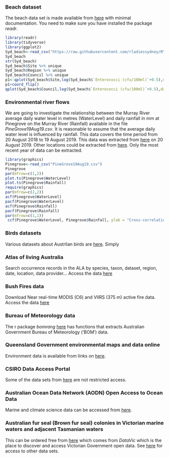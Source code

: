 ### Beach dataset

The beach data set is made available from [here](https://github.com/rladiessydney/RYouWithMe) 
with minimal documentation. You need to make sure you have installed the package *readr*.

```r
library(readr)
library(tidyverse)
library(ggplot2)
Syd_beach<-read_csv("https://raw.githubusercontent.com/rladiessydney/RYouWithMe/master/sydneybeaches.csv")
Syd_beach
str(Syd_beach)
Syd_beach$Site %>% unique
Syd_beach$Region %>% unique
Syd_beach$Council %>% unique
p1<-qplot(Syd_beach$Site,log(Syd_beach$`Enterococci (cfu/100ml)`+0.5),data=Syd_beach,geom=c("boxplot"),main="Enterococci",xlab="",ylab="Log(cflu/100 ml + 0.5)")
p1+coord_flip()
qplot(Syd_beach$Council,log(Syd_beach$`Enterococci (cfu/100ml)`+0.5),data=Syd_beach,geom=c("boxplot"),main="Enterococci",xlab="Council",ylab="Log(cflu/100 ml + 0.5)")
```

### Environmental river flows
 
We are going to investigate the relationship between the Murray River average daily water level in metres (WaterLevel) and daily rainfall in mm at Pinegrove on the Murray River (Rainfall) available in the file *PineGrove19Aug19.csv*. It is reasonable to assume that the average daily water level is influenced by rainfall. This data covers the time period from 20 August 2018 to 19 August 2019. This data was extracted from [here](https://riverdata.mdba.gov.au/pinegrove) on 20 August 2019. Other locations could be extracted from [here](https://riverdata.mdba.gov.au/). Only the most recent year of data can be extracted.

```r
library(graphics)
Pinegrove<-read_csv("PineGrove19Aug19.csv")
Pinegrove
par(mfrow=c(1,2))
plot.ts(Pinegrove$WaterLevel)
plot.ts(Pinegrove$Rainfall)
require(graphics)
par(mfrow=c(2,2))
acf(Pinegrove$WaterLevel)
pacf(Pinegrove$WaterLevel)
acf(Pinegrove$Rainfall)
pacf(Pinegrove$Rainfall)
par(mfrow=c(1,1))
 ccf(Pinegrove$WaterLevel, Pinegrove$Rainfall, ylab = "Cross-correlation")
```


### Birds datasets

Various datasets about Austrlian birds are [here](https://birdata.birdlife.org.au/). Simply 

### Atlas of living Australia 

Search occurrence records in the ALA by species, taxon, dataset, region, date, location, data provider…
Access the data [here](https://www.ala.org.au/)

### Bush Fires data 

Download Near real-time MODIS (C6) and VIIRS (375 m) active fire data.
Access the data [here](https://firms.modaps.eosdis.nasa.gov/active_fire/)

### Bureau of Meteorology data

The r package *bomrang* [here](https://cran.r-project.org/web/packages/bomrang/bomrang.pdf) has functions that extracts Australian Government Bureau
of Meteorology ('BOM') data.

### Queensland Government environmental maps and data online

Environment data is available from links on [here](https://environment.des.qld.gov.au/resources/maps-imagery-data/online).

### CSIRO Data Access Portal

Some of the data sets from [here](https://data.csiro.au/dap/browse) are not restricted access.

### Australian Ocean Data Network (AODN) Open Access to Ocean Data

Marine and climate science data can be accessed from  [here](https://portal.aodn.org.au/).

### Australian fur seal (Brown fur seal) colonies in Victorian marine waters and adjacent Tasmanian waters

This can be ordered free from  [here](https://discover.data.vic.gov.au/dataset/australian-fur-seal-brown-fur-seal-colonies-in-victorian-marine-waters-and-adjacent-tasmanian-w) which comes from *DataVic* which is the place to discover and access Victorian Government open data. See [here](https://data.vic.gov.au/) for access to other data sets. 

